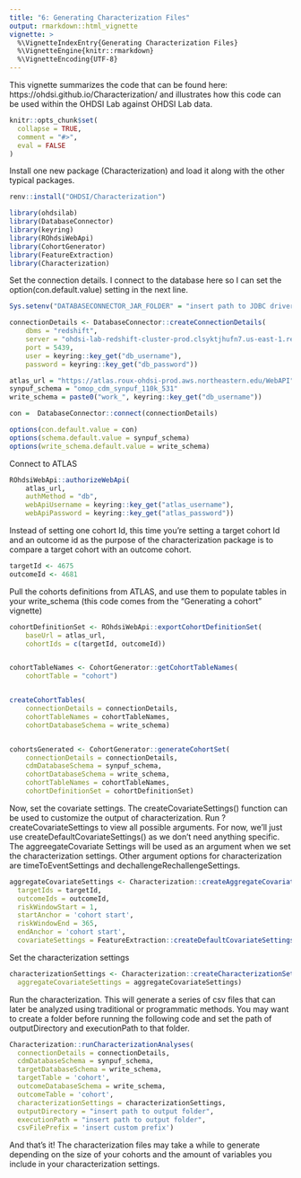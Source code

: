 ```yaml
---
title: "6: Generating Characterization Files"
output: rmarkdown::html_vignette
vignette: >
  %\VignetteIndexEntry{Generating Characterization Files}
  %\VignetteEngine{knitr::rmarkdown}
  %\VignetteEncoding{UTF-8}
---
```


This vignette summarizes the code that can be found here: https://ohdsi.github.io/Characterization/ and illustrates how this code can be 
used within the OHDSI Lab against OHDSI Lab data.

```r
knitr::opts_chunk$set(
  collapse = TRUE,
  comment = "#>",
  eval = FALSE
)
```

Install one new package (Characterization) and load it along with the other
typical packages.

```r
renv::install("OHDSI/Characterization")

library(ohdsilab)
library(DatabaseConnector)
library(keyring)
library(ROhdsiWebApi)
library(CohortGenerator)
library(FeatureExtraction)
library(Characterization)
```

Set the connection details. I connect to the database here so I can set the 
option(con.default.value) setting in the next line.

```r
Sys.setenv("DATABASECONNECTOR_JAR_FOLDER" = "insert path to JDBC driver")

connectionDetails <- DatabaseConnector::createConnectionDetails(
	dbms = "redshift",
	server = "ohdsi-lab-redshift-cluster-prod.clsyktjhufn7.us-east-1.redshift.amazonaws.com/ohdsi_lab",
	port = 5439,
	user = keyring::key_get("db_username"),
	password = keyring::key_get("db_password"))

atlas_url = "https://atlas.roux-ohdsi-prod.aws.northeastern.edu/WebAPI"
synpuf_schema = "omop_cdm_synpuf_110k_531"
write_schema = paste0("work_", keyring::key_get("db_username"))

con =  DatabaseConnector::connect(connectionDetails)

options(con.default.value = con)
options(schema.default.value = synpuf_schema)
options(write_schema.default.value = write_schema)
```

Connect to ATLAS

```r
ROhdsiWebApi::authorizeWebApi(
	atlas_url,
	authMethod = "db",
	webApiUsername = keyring::key_get("atlas_username"),
	webApiPassword = keyring::key_get("atlas_password"))
```

Instead of setting one cohort Id, this time you're setting a target cohort Id 
and an outcome id as the purpose of the characterization package is to compare a
target cohort with an outcome cohort.

```r
targetId <- 4675
outcomeId <- 4681
```

Pull the cohorts definitions from ATLAS, and use them to populate tables in 
your write_schema (this code comes from the "Generating a cohort" vignette)

```r
cohortDefinitionSet <- ROhdsiWebApi::exportCohortDefinitionSet(
	baseUrl = atlas_url,
	cohortIds = c(targetId, outcomeId))


cohortTableNames <- CohortGenerator::getCohortTableNames(
	cohortTable = "cohort")


createCohortTables(
	connectionDetails = connectionDetails,
	cohortTableNames = cohortTableNames,
	cohortDatabaseSchema = write_schema)


cohortsGenerated <- CohortGenerator::generateCohortSet(
	connectionDetails = connectionDetails,
	cdmDatabaseSchema = synpuf_schema,
	cohortDatabaseSchema = write_schema,
	cohortTableNames = cohortTableNames,
	cohortDefinitionSet = cohortDefinitionSet)
```

Now, set the covariate settings. The createCovariateSettings() function can be
used to customize the output of characterization. Run ?createCovariateSettings 
to view all possible arguments. For now, we'll just use 
createDefaultCovariateSettings() as we don't need anything specific. The 
aggreegateCovariate Settings will be used as an argument when we set the 
characterization settings. Other argument options for characterization are 
timeToEventSettings and dechallengeRechallengeSettings.

```r
aggregateCovariateSettings <- Characterization::createAggregateCovariateSettings(
  targetIds = targetId,
  outcomeIds = outcomeId,
  riskWindowStart = 1,
  startAnchor = 'cohort start',
  riskWindowEnd = 365,
  endAnchor = 'cohort start',
  covariateSettings = FeatureExtraction::createDefaultCovariateSettings())
```

Set the characterization settings

```r
characterizationSettings <- Characterization::createCharacterizationSettings(
  aggregateCovariateSettings = aggregateCovariateSettings)
```

Run the characterization. This will generate a series of csv files that can 
later be analyzed using traditional or programmatic methods. You may want to 
create a folder before running the following code and set the path of 
outputDirectory and executionPath to that folder.

```r
Characterization::runCharacterizationAnalyses(
  connectionDetails = connectionDetails,
  cdmDatabaseSchema = synpuf_schema,
  targetDatabaseSchema = write_schema,
  targetTable = 'cohort',
  outcomeDatabaseSchema = write_schema,
  outcomeTable = 'cohort',
  characterizationSettings = characterizationSettings,   
  outputDirectory = "insert path to output folder",
  executionPath = "insert path to output folder",
  csvFilePrefix = 'insert custom prefix')
```

And that's it! The characterization files may take a while to generate depending
on the size of your cohorts and the amount of variables you include in your 
characterization settings.


